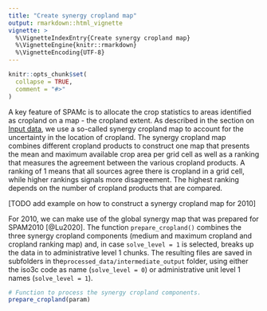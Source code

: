 ```yaml
---
title: "Create synergy cropland map"
output: rmarkdown::html_vignette
vignette: >
  %\VignetteIndexEntry{Create synergy cropland map}
  %\VignetteEngine{knitr::rmarkdown}
  %\VignetteEncoding{UTF-8}
---
```


```r
knitr::opts_chunk$set(
  collapse = TRUE,
  comment = "#>"
)
```

A key feature of SPAMc is to allocate the crop statistics to areas identified as cropland on a map - the cropland extent. As described in the section on [Input data](data.html), we use a so-called synergy cropland map to account for the uncertainty in the location of cropland. The synergy cropland map combines different cropland products to construct one map that presents the mean and maximum available crop area per grid cell as well as a ranking that measures the agreement between the various cropland products. A ranking of 1 means that all sources agree there is cropland in a grid cell, while higher rankings signals more disagreement. The highest ranking depends on the number of cropland products that are compared. 

[TODO add example on how to construct a synergy cropland map for 2010]

For 2010, we can make use of the global synergy map that was prepared for SPAM2010 [@Lu2020].  The function `prepare_cropland()` combines the three synergy cropland components (medium and maximum cropland and cropland ranking map) and, in case `solve_level = 1` is selected, breaks up the data in to administrative level 1 chunks. The resulting files are saved in subfolders in the`processed_data/intermediate_output` folder, using either the iso3c code as name (`solve_level = 0`) or administrative unit level 1 names (`solve_level = 1`).

```r
# Function to process the synergy cropland components.
prepare_cropland(param)
```

